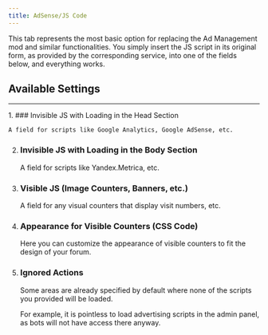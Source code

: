 ```yaml
---
title: AdSense/JS Code
---
```


This tab represents the most basic option for replacing the Ad Management mod and similar functionalities. You simply insert the JS script in its original form, as provided by the corresponding service, into one of the fields below, and everything works.


## Available Settings
---
<Steps>
1. ### Invisible JS with Loading in the Head Section

    A field for scripts like Google Analytics, Google AdSense, etc.

2. ### Invisible JS with Loading in the Body Section

    A field for scripts like Yandex.Metrica, etc.

3. ### Visible JS (Image Counters, Banners, etc.)

    A field for any visual counters that display visit numbers, etc.

4. ### Appearance for Visible Counters (CSS Code)

    Here you can customize the appearance of visible counters to fit the design of your forum.

5. ### Ignored Actions

    Some areas are already specified by default where none of the scripts you provided will be loaded.

    For example, it is pointless to load advertising scripts in the admin panel, as bots will not have access there anyway.
</Steps>
